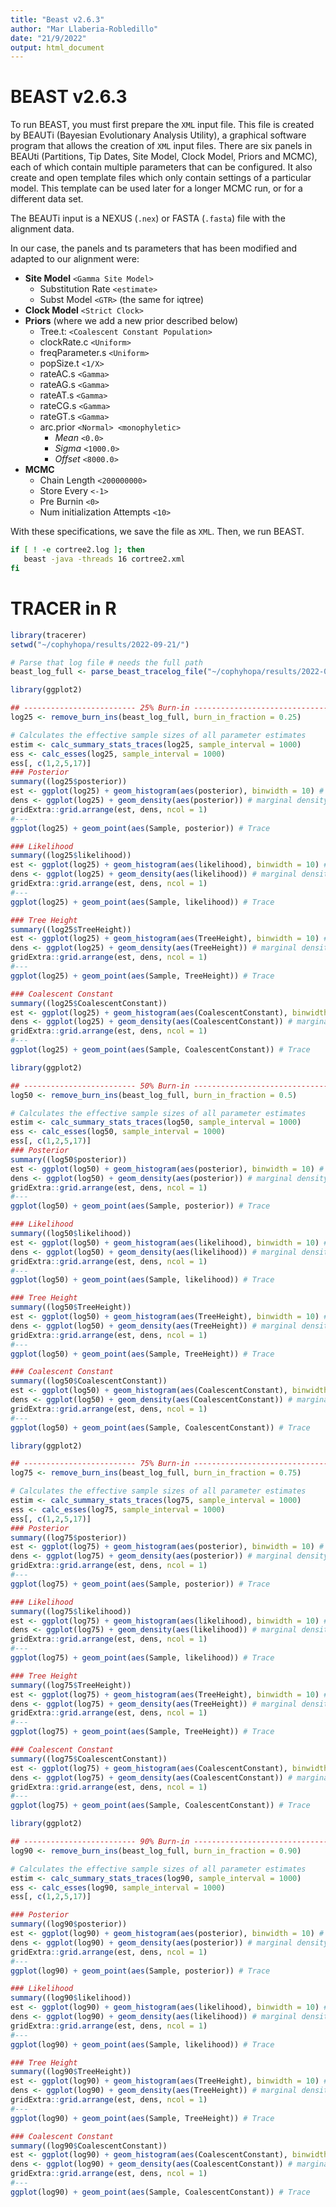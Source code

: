 ```yaml
---
title: "Beast v2.6.3"
author: "Mar Llaberia-Robledillo"
date: "21/9/2022"
output: html_document
---
```


# BEAST v2.6.3

To run BEAST, you must first prepare the `XML` input file. This file is created by BEAUTi (Bayesian Evolutionary Analysis Utility), a graphical software program that allows the creation of `XML` input files. There are six panels in BEAUti (Partitions, Tip Dates, Site Model, Clock Model, Priors and MCMC), each of which contain multiple parameters that can be configured. It also create and open template files which only contain settings of a particular model. This template can be used later for a longer MCMC run, or for a different data set.

The BEAUTi input is a NEXUS (`.nex`) or FASTA (`.fasta`) file with the alignment data.

In our case, the panels and ts parameters that has been modified and adapted to our alignment were:

-   **Site Model** `<Gamma Site Model>`
    -   Substitution Rate `<estimate>`
    -   Subst Model `<GTR>` (the same for iqtree)
-   **Clock Model** `<Strict Clock>`
-   **Priors** (where we add a new prior described below)
    -   Tree.t: `<Coalescent Constant Population>`
    -   clockRate.c `<Uniform>`
    -   freqParameter.s `<Uniform>`
    -   popSize.t `<1/X>`
    -   rateAC.s `<Gamma>`
    -   rateAG.s `<Gamma>`
    -   rateAT.s `<Gamma>`
    -   rateCG.s `<Gamma>`
    -   rateGT.s `<Gamma>`
    -   arc.prior `<Normal> <monophyletic>`
        -   *Mean* `<0.0>`
        -   *Sigma* `<1000.0>`
        -   *Offset* `<8000.0>`
-   **MCMC**
    -   Chain Length `<200000000>`
    -   Store Every `<-1>`
    -   Pre Burnin `<0>`
    -   Num initialization Attempts `<10>`

With these specifications, we save the file as `XML`. Then, we run BEAST.

```bash
if [ ! -e cortree2.log ]; then
   beast -java -threads 16 cortree2.xml
fi

```


# TRACER in R 

```r
library(tracerer)
setwd("~/cophyhopa/results/2022-09-21/")

# Parse that log file # needs the full path 
beast_log_full <- parse_beast_tracelog_file("~/cophyhopa/results/2022-09-21/cortree2.log")

```

```r
library(ggplot2)

## ------------------------- 25% Burn-in ---------------------------------------
log25 <- remove_burn_ins(beast_log_full, burn_in_fraction = 0.25)

# Calculates the effective sample sizes of all parameter estimates
estim <- calc_summary_stats_traces(log25, sample_interval = 1000)
ess <- calc_esses(log25, sample_interval = 1000)
ess[, c(1,2,5,17)]
### Posterior 
summary((log25$posterior))
est <- ggplot(log25) + geom_histogram(aes(posterior), binwidth = 10) # estimates
dens <- ggplot(log25) + geom_density(aes(posterior)) # marginal density
gridExtra::grid.arrange(est, dens, ncol = 1)
#---
ggplot(log25) + geom_point(aes(Sample, posterior)) # Trace

```

```r

### Likelihood 
summary((log25$likelihood))
est <- ggplot(log25) + geom_histogram(aes(likelihood), binwidth = 10) # estimates
dens <- ggplot(log25) + geom_density(aes(likelihood)) # marginal density
gridExtra::grid.arrange(est, dens, ncol = 1)
#---
ggplot(log25) + geom_point(aes(Sample, likelihood)) # Trace

```

```r

### Tree Height 
summary((log25$TreeHeight))
est <- ggplot(log25) + geom_histogram(aes(TreeHeight), binwidth = 10) # estimates
dens <- ggplot(log25) + geom_density(aes(TreeHeight)) # marginal density
gridExtra::grid.arrange(est, dens, ncol = 1)
#---
ggplot(log25) + geom_point(aes(Sample, TreeHeight)) # Trace

```

```r

### Coalescent Constant
summary((log25$CoalescentConstant))
est <- ggplot(log25) + geom_histogram(aes(CoalescentConstant), binwidth = 10) # estimates
dens <- ggplot(log25) + geom_density(aes(CoalescentConstant)) # marginal density
gridExtra::grid.arrange(est, dens, ncol = 1)
#---
ggplot(log25) + geom_point(aes(Sample, CoalescentConstant)) # Trace

```



```r
library(ggplot2)

## ------------------------- 50% Burn-in ---------------------------------------
log50 <- remove_burn_ins(beast_log_full, burn_in_fraction = 0.5)

# Calculates the effective sample sizes of all parameter estimates
estim <- calc_summary_stats_traces(log50, sample_interval = 1000)
ess <- calc_esses(log50, sample_interval = 1000)
ess[, c(1,2,5,17)]
### Posterior 
summary((log50$posterior))
est <- ggplot(log50) + geom_histogram(aes(posterior), binwidth = 10) # estimates
dens <- ggplot(log50) + geom_density(aes(posterior)) # marginal density
gridExtra::grid.arrange(est, dens, ncol = 1)
#---
ggplot(log50) + geom_point(aes(Sample, posterior)) # Trace

```

```r

### Likelihood 
summary((log50$likelihood))
est <- ggplot(log50) + geom_histogram(aes(likelihood), binwidth = 10) # estimates
dens <- ggplot(log50) + geom_density(aes(likelihood)) # marginal density
gridExtra::grid.arrange(est, dens, ncol = 1)
#---
ggplot(log50) + geom_point(aes(Sample, likelihood)) # Trace

```

```r

### Tree Height 
summary((log50$TreeHeight))
est <- ggplot(log50) + geom_histogram(aes(TreeHeight), binwidth = 10) # estimates
dens <- ggplot(log50) + geom_density(aes(TreeHeight)) # marginal density
gridExtra::grid.arrange(est, dens, ncol = 1)
#---
ggplot(log50) + geom_point(aes(Sample, TreeHeight)) # Trace

```

```r

### Coalescent Constant
summary((log50$CoalescentConstant))
est <- ggplot(log50) + geom_histogram(aes(CoalescentConstant), binwidth = 10) # estimates
dens <- ggplot(log50) + geom_density(aes(CoalescentConstant)) # marginal density
gridExtra::grid.arrange(est, dens, ncol = 1)
#---
ggplot(log50) + geom_point(aes(Sample, CoalescentConstant)) # Trace

```


```r
library(ggplot2)

## ------------------------- 75% Burn-in ---------------------------------------
log75 <- remove_burn_ins(beast_log_full, burn_in_fraction = 0.75)

# Calculates the effective sample sizes of all parameter estimates
estim <- calc_summary_stats_traces(log75, sample_interval = 1000)
ess <- calc_esses(log75, sample_interval = 1000)
ess[, c(1,2,5,17)]
### Posterior 
summary((log75$posterior))
est <- ggplot(log75) + geom_histogram(aes(posterior), binwidth = 10) # estimates
dens <- ggplot(log75) + geom_density(aes(posterior)) # marginal density
gridExtra::grid.arrange(est, dens, ncol = 1)
#---
ggplot(log75) + geom_point(aes(Sample, posterior)) # Trace

```

```r

### Likelihood 
summary((log75$likelihood))
est <- ggplot(log75) + geom_histogram(aes(likelihood), binwidth = 10) # estimates
dens <- ggplot(log75) + geom_density(aes(likelihood)) # marginal density
gridExtra::grid.arrange(est, dens, ncol = 1)
#---
ggplot(log75) + geom_point(aes(Sample, likelihood)) # Trace

```

```r

### Tree Height 
summary((log75$TreeHeight))
est <- ggplot(log75) + geom_histogram(aes(TreeHeight), binwidth = 10) # estimates
dens <- ggplot(log75) + geom_density(aes(TreeHeight)) # marginal density
gridExtra::grid.arrange(est, dens, ncol = 1)
#---
ggplot(log75) + geom_point(aes(Sample, TreeHeight)) # Trace

```

```r

### Coalescent Constant
summary((log75$CoalescentConstant))
est <- ggplot(log75) + geom_histogram(aes(CoalescentConstant), binwidth = 10) # estimates
dens <- ggplot(log75) + geom_density(aes(CoalescentConstant)) # marginal density
gridExtra::grid.arrange(est, dens, ncol = 1)
#---
ggplot(log75) + geom_point(aes(Sample, CoalescentConstant)) # Trace

```


```r
library(ggplot2)

## ------------------------- 90% Burn-in ---------------------------------------
log90 <- remove_burn_ins(beast_log_full, burn_in_fraction = 0.90)

# Calculates the effective sample sizes of all parameter estimates
estim <- calc_summary_stats_traces(log90, sample_interval = 1000)
ess <- calc_esses(log90, sample_interval = 1000)
ess[, c(1,2,5,17)]

### Posterior 
summary((log90$posterior))
est <- ggplot(log90) + geom_histogram(aes(posterior), binwidth = 10) # estimates
dens <- ggplot(log90) + geom_density(aes(posterior)) # marginal density
gridExtra::grid.arrange(est, dens, ncol = 1)
#---
ggplot(log90) + geom_point(aes(Sample, posterior)) # Trace

```

```r

### Likelihood 
summary((log90$likelihood))
est <- ggplot(log90) + geom_histogram(aes(likelihood), binwidth = 10) # estimates
dens <- ggplot(log90) + geom_density(aes(likelihood)) # marginal density
gridExtra::grid.arrange(est, dens, ncol = 1)
#---
ggplot(log90) + geom_point(aes(Sample, likelihood)) # Trace

```

```r

### Tree Height 
summary((log90$TreeHeight))
est <- ggplot(log90) + geom_histogram(aes(TreeHeight), binwidth = 10) # estimates
dens <- ggplot(log90) + geom_density(aes(TreeHeight)) # marginal density
gridExtra::grid.arrange(est, dens, ncol = 1)
#---
ggplot(log90) + geom_point(aes(Sample, TreeHeight)) # Trace

```

```r

### Coalescent Constant
summary((log90$CoalescentConstant))
est <- ggplot(log90) + geom_histogram(aes(CoalescentConstant), binwidth = 10) # estimates
dens <- ggplot(log90) + geom_density(aes(CoalescentConstant)) # marginal density
gridExtra::grid.arrange(est, dens, ncol = 1)
#---
ggplot(log90) + geom_point(aes(Sample, CoalescentConstant)) # Trace

```


























